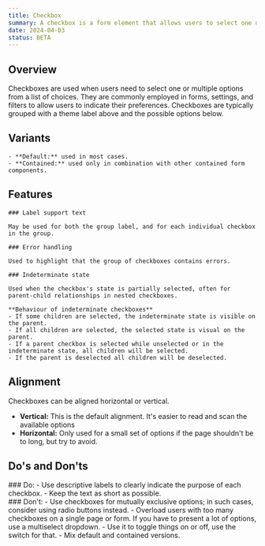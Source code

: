 ```yaml
---
title: Checkbox
summary: A checkbox is a form element that allows users to select one or multiple options from a list.
date: 2024-04-03
status: BETA
---
```


## Overview

Checkboxes are used when users need to select one or multiple options from a list of choices. They are commonly employed in forms, settings, and filters to allow users to indicate their preferences.
Checkboxes are typically grouped with a theme label above and the possible options below.


## Variants
	- **Default:** used in most cases.
	- **Contained:** used only in combination with other contained form components.

<Grid columns="2" gap="s">
  <Figma node="1337-5540" caption="Default variant of checkbox" />
  <Figma node="1337-5542" caption="Contained variant of checkbox" />
</Grid>


## Features

<Grid columns="2" gap="s">
  <div>

    ### Label support text
    
    May be used for both the group label, and for each individual checkbox in the group.
  </div>
  <Figma node="1337-6156" caption="Checkbox with an extra description for the label" />
</Grid>

<Grid columns="2" gap="s">
  <div>
    
    ### Error handling
    
    Used to highlight that the group of checkboxes contains errors.
  </div>
  <Figma node="1337-6177" caption="Checkbox containing errors" />
</Grid>

<Grid columns="2" gap="s">
  <div>
    
    ### Indeterminate state
    
    Used when the checkbox's state is partially selected, often for parent-child relationships in nested checkboxes.
    
    **Behaviour of indeterminate checkboxes**
    - If some children are selected, the indeterminate state is visible on the parent.
    - If all children are selected, the selected state is visual on the parent.
    - If a parent checkbox is selected while unselected or in the indeterminate state, all children will be selected.
    - If the parent is deselected all children will be deselected.
  </div>
  <Figma node="1337-6288" caption="Nested checkboxes with a indeterminate parent" />
</Grid>






## Alignment
Checkboxes can be aligned horizontal or vertical.

- **Vertical:** This is the default alignment. It's easier to read and scan the available options
- **Horizontal:** Only used for a small set of options if the page shouldn't be to long, but try to avoid.
	
<Grid columns="2" gap="s">
  <Figma node="1337-6517" caption="Vertical alignment – preferred" />
  <Figma node="1337-6580" caption="Horizontal alignment" />
</Grid>


## Do's and Don'ts

<Grid columns="2" gap="s">
<div>
  ### Do:
    - Use descriptive labels to clearly indicate the purpose of each checkbox.
    - Keep the text as short as possible.
</div>
<div>
  ### Don't:
    - Use checkboxes for mutually exclusive options; in such cases, consider using radio buttons instead.
    - Overload users with too many checkboxes on a single page or form. If you have to present a lot of options, use a multiselect dropdown.
    - Use it to toggle things on or off, use the switch for that.
    - Mix default and contained versions.
</div>
</Grid>
